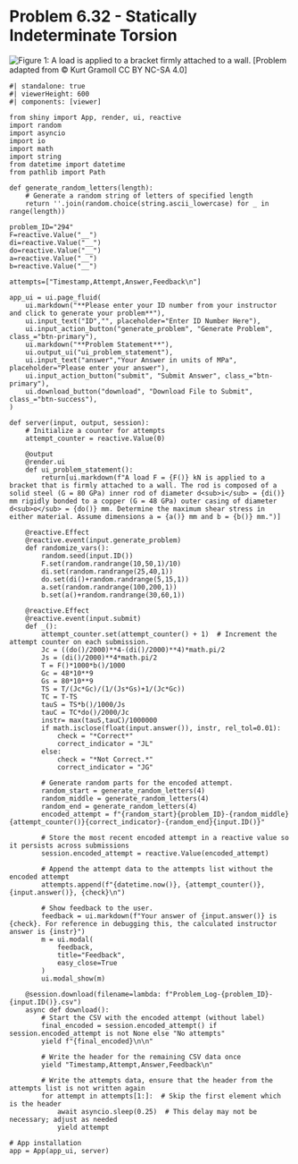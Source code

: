 # Problem 6.32 - Statically Indeterminate Torsion {.unnumbered}

![Figure 1: A load is applied to a bracket firmly attached to a wall.](images/294.png){fig-alt="Picture with a bracket firmly attached to a wall subjected to a load. The bracket has a length of b, is a distance of a from the wall, and is on a shaft of diameter do The shaft is made of copper and steel with a steel diameter of di and a copper diameter of do."}
\[Problem adapted from © Kurt Gramoll CC BY NC-SA 4.0\]
```shinylive-python
#| standalone: true
#| viewerHeight: 600
#| components: [viewer]

from shiny import App, render, ui, reactive
import random
import asyncio
import io
import math
import string
from datetime import datetime
from pathlib import Path

def generate_random_letters(length):
    # Generate a random string of letters of specified length
    return ''.join(random.choice(string.ascii_lowercase) for _ in range(length))  

problem_ID="294"
F=reactive.Value("__")
di=reactive.Value("__")
do=reactive.Value("__")
a=reactive.Value("__")
b=reactive.Value("__")
  
attempts=["Timestamp,Attempt,Answer,Feedback\n"]

app_ui = ui.page_fluid(
    ui.markdown("**Please enter your ID number from your instructor and click to generate your problem**"),
    ui.input_text("ID","", placeholder="Enter ID Number Here"),
    ui.input_action_button("generate_problem", "Generate Problem", class_="btn-primary"),
    ui.markdown("**Problem Statement**"),
    ui.output_ui("ui_problem_statement"),
    ui.input_text("answer","Your Answer in units of MPa", placeholder="Please enter your answer"),
    ui.input_action_button("submit", "Submit Answer", class_="btn-primary"),
    ui.download_button("download", "Download File to Submit", class_="btn-success"),
)

def server(input, output, session):
    # Initialize a counter for attempts
    attempt_counter = reactive.Value(0)

    @output
    @render.ui
    def ui_problem_statement():
        return[ui.markdown(f"A load F = {F()} kN is applied to a bracket that is firmly attached to a wall. The rod is composed of a solid steel (G = 80 GPa) inner rod of diameter d<sub>i</sub> = {di()} mm rigidly bonded to a copper (G = 48 GPa) outer casing of diameter d<sub>o</sub> = {do()} mm. Determine the maximum shear stress in either material. Assume dimensions a = {a()} mm and b = {b()} mm.")]
    
    @reactive.Effect
    @reactive.event(input.generate_problem)
    def randomize_vars():
        random.seed(input.ID())
        F.set(random.randrange(10,50,1)/10)
        di.set(random.randrange(25,40,1))
        do.set(di()+random.randrange(5,15,1))
        a.set(random.randrange(100,200,1))
        b.set(a()+random.randrange(30,60,1))
        
    @reactive.Effect
    @reactive.event(input.submit)
    def _():
        attempt_counter.set(attempt_counter() + 1)  # Increment the attempt counter on each submission.
        Jc = ((do()/2000)**4-(di()/2000)**4)*math.pi/2
        Js = (di()/2000)**4*math.pi/2
        T = F()*1000*b()/1000
        Gc = 48*10**9
        Gs = 80*10**9
        TS = T/(Jc*Gc)/(1/(Js*Gs)+1/(Jc*Gc))
        TC = T-TS
        tauS = TS*b()/1000/Js
        tauC = TC*do()/2000/Jc
        instr= max(tauS,tauC)/1000000
        if math.isclose(float(input.answer()), instr, rel_tol=0.01):
            check = "*Correct*"
            correct_indicator = "JL"
        else:
            check = "*Not Correct.*"
            correct_indicator = "JG"

        # Generate random parts for the encoded attempt.
        random_start = generate_random_letters(4)
        random_middle = generate_random_letters(4)
        random_end = generate_random_letters(4)
        encoded_attempt = f"{random_start}{problem_ID}-{random_middle}{attempt_counter()}{correct_indicator}-{random_end}{input.ID()}"

        # Store the most recent encoded attempt in a reactive value so it persists across submissions
        session.encoded_attempt = reactive.Value(encoded_attempt)

        # Append the attempt data to the attempts list without the encoded attempt
        attempts.append(f"{datetime.now()}, {attempt_counter()}, {input.answer()}, {check}\n")

        # Show feedback to the user.
        feedback = ui.markdown(f"Your answer of {input.answer()} is {check}. For reference in debugging this, the calculated instructor answer is {instr}")
        m = ui.modal(
            feedback,
            title="Feedback",
            easy_close=True
        )
        ui.modal_show(m)

    @session.download(filename=lambda: f"Problem_Log-{problem_ID}-{input.ID()}.csv")
    async def download():
        # Start the CSV with the encoded attempt (without label)
        final_encoded = session.encoded_attempt() if session.encoded_attempt is not None else "No attempts"
        yield f"{final_encoded}\n\n"
        
        # Write the header for the remaining CSV data once
        yield "Timestamp,Attempt,Answer,Feedback\n"
        
        # Write the attempts data, ensure that the header from the attempts list is not written again
        for attempt in attempts[1:]:  # Skip the first element which is the header
            await asyncio.sleep(0.25)  # This delay may not be necessary; adjust as needed
            yield attempt
            
# App installation
app = App(app_ui, server)
```
